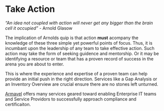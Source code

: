 # Take Action

_"An idea not coupled with action will never get any bigger than the brain cell
it occupied"_ 
- Arnold Glasow

The implication of Arnolds quip is that action __must__ acompany the knowledge of these three simple yet powerful points of focus.
Thus, it is incumbant upon the leadership of any team to take effective
action. Such 
action may take the form of seeking guidence and mentorship. Or it may be identifying a
resource or team that has a proven record of success in the arena you are about
to enter.

This is where the experience and expertise of a proven team can help provide
an initial push in the right direction. Services like a Gap Analysis or an
Inventory Overview are crucial ensure there are no stones left unturned. 

[Armavel](https://www.armavel.com/) offers many services geared toward enabling
Enterprise IT teams and Service Providors to successfully approach compliance
and certificaiton.
